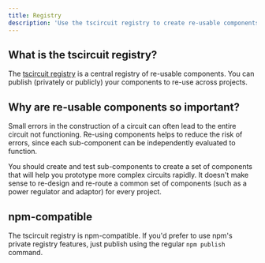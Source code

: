 ```yaml
---
title: Registry
description: 'Use the tscircuit registry to create re-usable components'
---
```


## What is the tscircuit registry?

The [tscircuit registry](https://tscircuit.com/trending) is a central registry of
re-usable components. You can publish (privately or publicly) your components to
re-use across projects.

## Why are re-usable components so important?

Small errors in the construction of a circuit can often lead to the
entire circuit not functioning. Re-using components helps to reduce
the risk of errors, since each sub-component can be independently
evaluated to function.

You should create and test sub-components to create a set of components
that will help you prototype more complex circuits rapidly. It doesn't make
sense to re-design and re-route a common set of components (such as a power
regulator and adaptor) for every project.

## npm-compatible

The tscircuit registry is npm-compatible. If you'd prefer to use npm's private
registry features, just publish using the regular `npm publish` command.